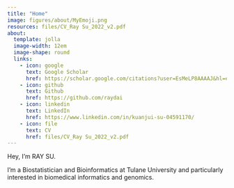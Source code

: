 ```yaml
---
title: "Home"
image: figures/about/MyEmoji.png
resources: files/CV_Ray Su_2022_v2.pdf
about:
  template: jolla
  image-width: 12em
  image-shape: round
  links: 
    - icon: google
      text: Google Scholar
      href: https://scholar.google.com/citations?user=EsMeLP8AAAAJ&hl=en
    - icon: github
      text: Github
      href: https://github.com/raydai
    - icon: linkedin
      text: LinkedIn
      href: https://www.linkedin.com/in/kuanjui-su-04591170/
    - icon: file
      text: CV
      href: files/CV_Ray Su_2022_v2.pdf
---
```


Hey, I'm RAY SU.

I'm a Biostatistician and Bioinformatics at Tulane University and particularly interested in biomedical informatics and genomics. \
